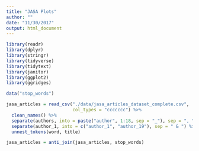 ```yaml
---
title: "JASA Plots"
author: ""
date: "11/30/2017"
output: html_document
---
```


```r

library(readr)
library(dplyr)
library(stringr)
library(tidyverse)
library(tidytext)
library(janitor)
library(ggplot2)
library(ggridges)

data("stop_words")

jasa_articles = read_csv("./data/jasa_articles_dataset_complete.csv",
                         col_types = "ccccccc") %>%
  clean_names() %>% 
  separate(authors, into = paste("author", 1:18, sep = "_"), sep = ", ") %>% 
  separate(author_1, into = c("author_1", "author_19"), sep = " & ") %>% 
  unnest_tokens(word, title)

jasa_articles = anti_join(jasa_articles, stop_words)



```

